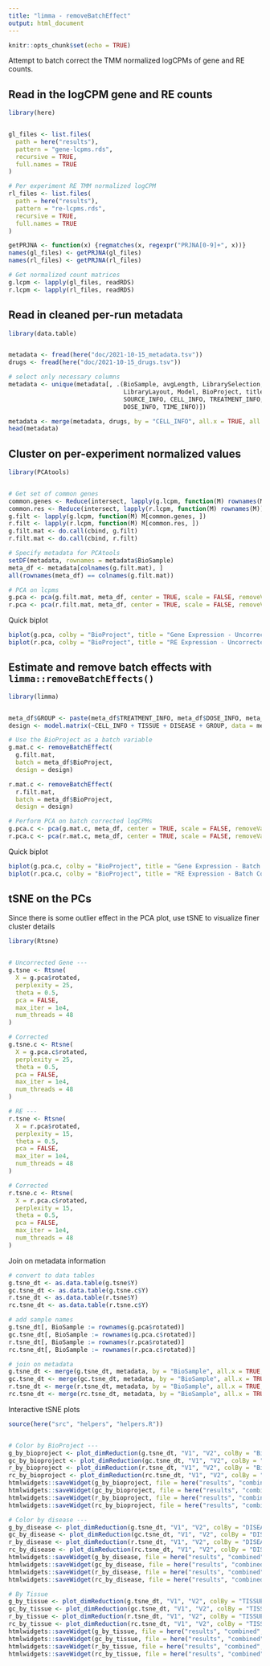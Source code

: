 ```yaml
---
title: "limma - removeBatchEffect"
output: html_document
---
```


```r
knitr::opts_chunk$set(echo = TRUE)
```

Attempt to batch correct the TMM normalized logCPMs of gene and RE counts.

## Read in the logCPM gene and RE counts

```r
library(here)


gl_files <- list.files(
  path = here("results"),
  pattern = "gene-lcpms.rds",
  recursive = TRUE,
  full.names = TRUE
)

# Per experiment RE TMM normalized logCPM
rl_files <- list.files(
  path = here("results"),
  pattern = "re-lcpms.rds",
  recursive = TRUE,
  full.names = TRUE
)

getPRJNA <- function(x) {regmatches(x, regexpr("PRJNA[0-9]+", x))}
names(gl_files) <- getPRJNA(gl_files)
names(rl_files) <- getPRJNA(rl_files)

# Get normalized count matrices
g.lcpm <- lapply(gl_files, readRDS)
r.lcpm <- lapply(rl_files, readRDS)
```

## Read in cleaned per-run metadata

```r
library(data.table)


metadata <- fread(here("doc/2021-10-15_metadata.tsv"))
drugs <- fread(here("doc/2021-10-15_drugs.tsv"))

# select only necessary columns
metadata <- unique(metadata[, .(BioSample, avgLength, LibrarySelection, 
                                LibraryLayout, Model, BioProject, title, 
                                SOURCE_INFO, CELL_INFO, TREATMENT_INFO, 
                                DOSE_INFO, TIME_INFO)])

metadata <- merge(metadata, drugs, by = "CELL_INFO", all.x = TRUE, all.y = FALSE)
head(metadata)
```

## Cluster on per-experiment normalized values

```r
library(PCAtools)


# Get set of common genes
common.genes <- Reduce(intersect, lapply(g.lcpm, function(M) rownames(M)))
common.res <- Reduce(intersect, lapply(r.lcpm, function(M) rownames(M)))
g.filt <- lapply(g.lcpm, function(M) M[common.genes, ])
r.filt <- lapply(r.lcpm, function(M) M[common.res, ])
g.filt.mat <- do.call(cbind, g.filt)
r.filt.mat <- do.call(cbind, r.filt)

# Specify metadata for PCAtools
setDF(metadata, rownames = metadata$BioSample)
meta_df <- metadata[colnames(g.filt.mat), ]
all(rownames(meta_df) == colnames(g.filt.mat))

# PCA on lcpms
g.pca <- pca(g.filt.mat, meta_df, center = TRUE, scale = FALSE, removeVar = 0.25)
r.pca <- pca(r.filt.mat, meta_df, center = TRUE, scale = FALSE, removeVar = 0.1)
```

Quick biplot

```r
biplot(g.pca, colby = "BioProject", title = "Gene Expression - Uncorrected")
biplot(r.pca, colby = "BioProject", title = "RE Expression - Uncorrected")
```

## Estimate and remove batch effects with `limma::removeBatchEffects()`

```r
library(limma)


meta_df$GROUP <- paste(meta_df$TREATMENT_INFO, meta_df$DOSE_INFO, meta_df$TIME_INFO, sep = ".")
design <- model.matrix(~CELL_INFO + TISSUE + DISEASE + GROUP, data = meta_df)

# Use the BioProject as a batch variable
g.mat.c <- removeBatchEffect(
  g.filt.mat, 
  batch = meta_df$BioProject, 
  design = design)

r.mat.c <- removeBatchEffect(
  r.filt.mat, 
  batch = meta_df$BioProject,
  design = design)

# Perform PCA on batch corrected logCPMs
g.pca.c <- pca(g.mat.c, meta_df, center = TRUE, scale = FALSE, removeVar = 0.25)
r.pca.c <- pca(r.mat.c, meta_df, center = TRUE, scale = FALSE, removeVar = 0.1)
```

Quick biplot

```r
biplot(g.pca.c, colby = "BioProject", title = "Gene Expression - Batch Corrected")
biplot(r.pca.c, colby = "BioProject", title = "RE Expression - Batch Corrected")
```

## tSNE on the PCs

Since there is some outlier effect in the PCA plot, use tSNE to visualize
finer cluster details

```r
library(Rtsne)


# Uncorrected Gene ---
g.tsne <- Rtsne(
  X = g.pca$rotated,
  perplexity = 25,
  theta = 0.5,
  pca = FALSE,
  max_iter = 1e4,
  num_threads = 48
)

# Corrected
g.tsne.c <- Rtsne(
  X = g.pca.c$rotated,
  perplexity = 25,
  theta = 0.5,
  pca = FALSE,
  max_iter = 1e4,
  num_threads = 48
)

# RE ---
r.tsne <- Rtsne(
  X = r.pca$rotated,
  perplexity = 15,
  theta = 0.5,
  pca = FALSE,
  max_iter = 1e4,
  num_threads = 48
)

# Corrected
r.tsne.c <- Rtsne(
  X = r.pca.c$rotated,
  perplexity = 15,
  theta = 0.5,
  pca = FALSE,
  max_iter = 1e4,
  num_threads = 48
)
```

Join on metadata information

```r
# convert to data tables
g.tsne_dt <- as.data.table(g.tsne$Y)
gc.tsne_dt <- as.data.table(g.tsne.c$Y)
r.tsne_dt <- as.data.table(r.tsne$Y)
rc.tsne_dt <- as.data.table(r.tsne.c$Y)

# add sample names
g.tsne_dt[, BioSample := rownames(g.pca$rotated)]
gc.tsne_dt[, BioSample := rownames(g.pca.c$rotated)]
r.tsne_dt[, BioSample := rownames(r.pca$rotated)]
rc.tsne_dt[, BioSample := rownames(r.pca.c$rotated)]

# join on metadata
g.tsne_dt <- merge(g.tsne_dt, metadata, by = "BioSample", all.x = TRUE, all.y = FALSE)
gc.tsne_dt <- merge(gc.tsne_dt, metadata, by = "BioSample", all.x = TRUE, all.y = FALSE)
r.tsne_dt <- merge(r.tsne_dt, metadata, by = "BioSample", all.x = TRUE, all.y = FALSE)
rc.tsne_dt <- merge(rc.tsne_dt, metadata, by = "BioSample", all.x = TRUE, all.y = FALSE)
```

Interactive tSNE plots

```r
source(here("src", "helpers", "helpers.R"))


# Color by BioProject ---
g_by_bioproject <- plot_dimReduction(g.tsne_dt, "V1", "V2", colBy = "BioProject", plot_title = "Gene Expression - Uncorrected")
gc_by_bioproject <- plot_dimReduction(gc.tsne_dt, "V1", "V2", colBy = "BioProject", plot_title = "Gene Expression - Corrected")
r_by_bioproject <- plot_dimReduction(r.tsne_dt, "V1", "V2", colBy = "BioProject", plot_title = "RE Expression - Uncorrected")
rc_by_bioproject <- plot_dimReduction(rc.tsne_dt, "V1", "V2", colBy = "BioProject", plot_title = "RE Expression - Corrected")
htmlwidgets::saveWidget(g_by_bioproject, file = here("results", "combined", "figures", "limma", "gene-by-bioproject.html"))
htmlwidgets::saveWidget(gc_by_bioproject, file = here("results", "combined", "figures", "limma", "geneCorrected-by-bioproject.html"))
htmlwidgets::saveWidget(r_by_bioproject, file = here("results", "combined", "figures", "limma", "re-by-bioproject.html"))
htmlwidgets::saveWidget(rc_by_bioproject, file = here("results", "combined", "figures", "limma", "reCorrected-by-bioproject.html"))

# Color by disease ---
g_by_disease <- plot_dimReduction(g.tsne_dt, "V1", "V2", colBy = "DISEASE", plot_title = "Gene Expression - Uncorrected")
gc_by_disease <- plot_dimReduction(gc.tsne_dt, "V1", "V2", colBy = "DISEASE", plot_title = "Gene Expression - Corrected")
r_by_disease <- plot_dimReduction(r.tsne_dt, "V1", "V2", colBy = "DISEASE", plot_title = "RE Expression - Uncorrected")
rc_by_disease <- plot_dimReduction(rc.tsne_dt, "V1", "V2", colBy = "DISEASE", plot_title = "RE Expression - Corrected")
htmlwidgets::saveWidget(g_by_disease, file = here("results", "combined", "figures", "limma", "gene-by-disease.html"))
htmlwidgets::saveWidget(gc_by_disease, file = here("results", "combined", "figures", "limma", "geneCorrected-by-disease.html"))
htmlwidgets::saveWidget(r_by_disease, file = here("results", "combined", "figures", "limma", "re-by-disease.html"))
htmlwidgets::saveWidget(rc_by_disease, file = here("results", "combined", "figures", "limma", "reCorrected-by-disease.html"))

# By Tissue
g_by_tissue <- plot_dimReduction(g.tsne_dt, "V1", "V2", colBy = "TISSUE", plot_title = "Gene Expression - Uncorrected")
gc_by_tissue <- plot_dimReduction(gc.tsne_dt, "V1", "V2", colBy = "TISSUE", plot_title = "Gene Expression - Corrected")
r_by_tissue <- plot_dimReduction(r.tsne_dt, "V1", "V2", colBy = "TISSUE", plot_title = "RE Expression - Uncorrected")
rc_by_tissue <- plot_dimReduction(rc.tsne_dt, "V1", "V2", colBy = "TISSUE", plot_title = "RE Expression - Corrected")
htmlwidgets::saveWidget(g_by_tissue, file = here("results", "combined", "figures", "limma", "gene-by-tissue.html"))
htmlwidgets::saveWidget(gc_by_tissue, file = here("results", "combined", "figures", "limma", "geneCorrected-by-tissue.html"))
htmlwidgets::saveWidget(r_by_tissue, file = here("results", "combined", "figures", "limma", "re-by-tissue.html"))
htmlwidgets::saveWidget(rc_by_tissue, file = here("results", "combined", "figures", "limma", "reCorrected-by-tissue.html"))
```

